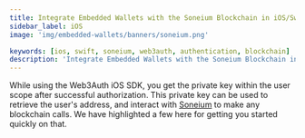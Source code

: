```yaml
---
title: Integrate Embedded Wallets with the Soneium Blockchain in iOS/Swift Applications
sidebar_label: iOS
image: 'img/embedded-wallets/banners/soneium.png'

keywords: [ios, swift, soneium, web3auth, authentication, blockchain]
description: 'Integrate Embedded Wallets with the Soneium Blockchain in iOS/Swift Applications | Embedded Wallets'
---
```



While using the Web3Auth iOS SDK, you get the private key within the user scope after successful authorization. This private key can be used to retrieve the user's address, and interact with [Soneium](https://soneium.org) to make any blockchain calls. We have highlighted a few here for getting you started quickly on that.

<EVMInteraction />
